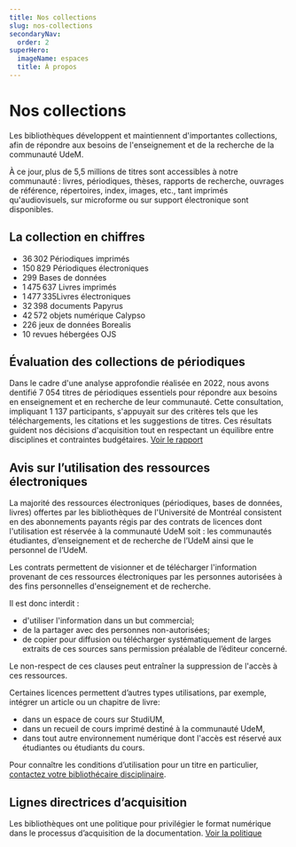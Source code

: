 ```yaml
---
title: Nos collections
slug: nos-collections
secondaryNav:
  order: 2
superHero:
  imageName: espaces
  title: À propos
---
```


# Nos collections

Les bibliothèques développent et maintiennent d'importantes collections, afin de répondre aux besoins de l'enseignement et de la recherche de la communauté UdeM.

À ce jour, plus de 5,5 millions de titres sont accessibles à notre communauté : livres, périodiques, thèses, rapports de recherche, ouvrages de référence, répertoires, index, images, etc., tant imprimés qu'audiovisuels, sur microforme ou sur support électronique sont disponibles.

## La collection en chiffres

- 36 302 Périodiques imprimés
- 150 829 Périodiques électroniques
- 299 Bases de données
- 1 475 637 Livres imprimés
- 1 477 335Livres électroniques
- 32 398 documents Papyrus
- 42 572 objets numérique Calypso
- 226 jeux de données Borealis
- 10 revues hébergées OJS

## Évaluation des collections de périodiques

Dans le cadre d'une analyse approfondie réalisée en 2022, nous avons dentifié 7 054 titres de périodiques essentiels pour répondre aux besoins en enseignement et en recherche de leur communauté. Cette consultation, impliquant 1 137 participants, s'appuyait sur des critères tels que les téléchargements, les citations et les suggestions de titres. Ces résultats guident nos décisions d'acquisition tout en respectant un équilibre entre disciplines et contraintes budgétaires. [Voir le rapport](../Rapport_2e-consultation_2022_vf_2023-03-3_publié1.pdf)

## Avis sur l’utilisation des ressources électroniques

La majorité des ressources électroniques (périodiques, bases de données, livres) offertes par les bibliothèques de l'Université de Montréal consistent en des abonnements payants régis par des contrats de licences dont l'utilisation est réservée à la communauté UdeM soit : les communautés étudiantes, d’enseignement et de recherche de l’UdeM ainsi que le personnel de l‘UdeM.

Les contrats permettent de visionner et de télécharger l'information provenant de ces ressources électroniques par les personnes autorisées à des fins personnelles d'enseignement et de recherche.

Il est donc interdit :

- d'utiliser l'information dans un but commercial;
- de la partager avec des personnes non-autorisées;
- de copier pour diffusion ou télécharger systématiquement de larges extraits de ces sources sans permission préalable de l’éditeur concerné.

Le non-respect de ces clauses peut entraîner la suppression de l'accès à ces ressources.

Certaines licences permettent d’autres types utilisations, par exemple, intégrer un article ou un chapitre de livre:

- dans un espace de cours sur StudiUM,
- dans un recueil de cours imprimé destiné à la communauté UdeM,
- dans tout autre environnement numérique dont l'accès est réservé aux étudiantes ou étudiants du cours.

Pour connaître les conditions d’utilisation pour un titre en particulier, [contactez votre bibliothécaire disciplinaire](https://bib.umontreal.ca/nous-joindre/notre-equipe/).

## Lignes directrices d’acquisition

Les bibliothèques ont une politique pour privilégier le format numérique dans le processus d’acquisition de la documentation. [Voir la politique](../Lignes_directrices_pour_privilegier_le_format_numérique.pdf)
